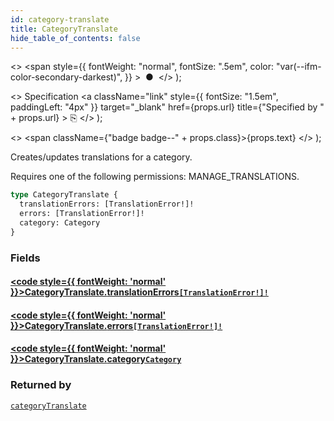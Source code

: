 ```yaml
---
id: category-translate
title: CategoryTranslate
hide_table_of_contents: false
---
```


  <>
    <span
      style={{
        fontWeight: "normal",
        fontSize: ".5em",
        color: "var(--ifm-color-secondary-darkest)",
      }}
    >
      &nbsp;●&nbsp;
    </span>
  </>
);

  <>
    Specification
    <a
      className="link"
      style={{ fontSize: "1.5em", paddingLeft: "4px" }}
      target="\_blank"
      href={props.url}
      title={"Specified by " + props.url}
    >
      ⎘
    </a>
  </>
);

  <>
    <span className={"badge badge--" + props.class}>{props.text}</span>
  </>
);

Creates/updates translations for a category.

Requires one of the following permissions: MANAGE_TRANSLATIONS.

```graphql
type CategoryTranslate {
  translationErrors: [TranslationError!]!
  errors: [TranslationError!]!
  category: Category
}
```

### Fields

#### [<code style={{ fontWeight: 'normal' }}>CategoryTranslate.<b>translationErrors</b></code>](#)<Bullet />[`[TranslationError!]!`](../../../storefront/miscellaneous/objects/translation-error) <Badge class="secondary" text="non-null"/> <Badge class="secondary" text="object"/>

>

#### [<code style={{ fontWeight: 'normal' }}>CategoryTranslate.<b>errors</b></code>](#)<Bullet />[`[TranslationError!]!`](../../../storefront/miscellaneous/objects/translation-error) <Badge class="secondary" text="non-null"/> <Badge class="secondary" text="object"/>

>

#### [<code style={{ fontWeight: 'normal' }}>CategoryTranslate.<b>category</b></code>](#)<Bullet />[`Category`](../../../storefront/products/objects/category) <Badge class="secondary" text="object"/>

>

### Returned by

[`categoryTranslate`](../../../storefront/products/mutations/category-translate) <Badge class="secondary" text="mutation"/>
